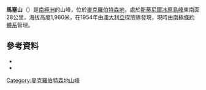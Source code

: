 {{coord|69|52|S|65|18|E|source:GNIS|display=title}}

'''馬塞山'''（{{lang-en|Mount Macey}}）是[[南極洲|南極洲]]的山峰，位於[[麥克羅伯特森地|麥克羅伯特森地]]，處於[[斯蒂尼爾冰原島峰|斯蒂尼爾冰原島峰]]東南面28公里，海拔高度1,960米，在1954年由[[澳大利亞|澳大利亞]]探險隊發現，現時由[[南極條約體系|南極條約體系]]管理。

==參考資料==
*{{cite gnis | type = antarid | id = 9210| name = Mount Macey | accessdate = 2013-07-15}}
*{{usgs-gazetteer|id=9210}}

{{DEFAULTSORT:Mount Macey}}
[[Category:麥克羅伯特森地山峰|Category:麥克羅伯特森地山峰]]


{{MacRobertsonLand-geo-stub}}